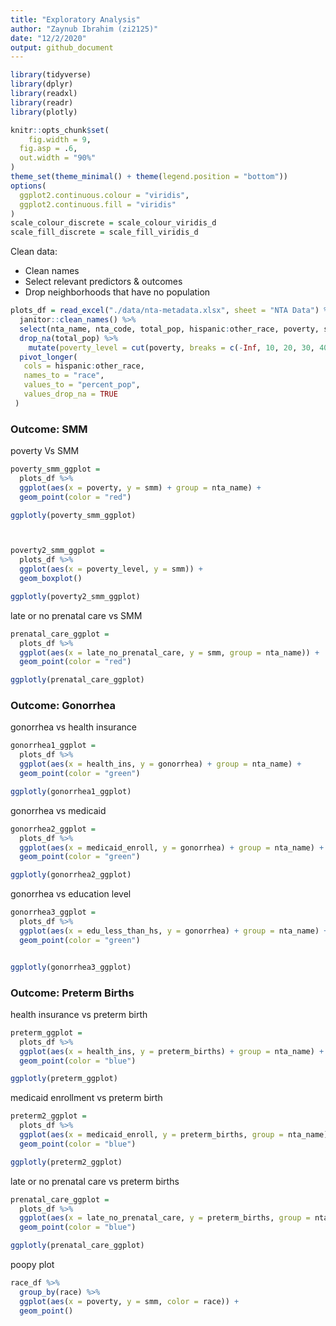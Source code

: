 ```yaml
---
title: "Exploratory Analysis"
author: "Zaynub Ibrahim (zi2125)"
date: "12/2/2020"
output: github_document
---
```


```r
library(tidyverse)
library(dplyr)
library(readxl)
library(readr)
library(plotly)

knitr::opts_chunk$set(
	fig.width = 9, 
  fig.asp = .6,
  out.width = "90%"
)
theme_set(theme_minimal() + theme(legend.position = "bottom"))
options(
  ggplot2.continuous.colour = "viridis",
  ggplot2.continuous.fill = "viridis"
)
scale_colour_discrete = scale_colour_viridis_d
scale_fill_discrete = scale_fill_viridis_d
```

Clean data:

  * Clean names
  * Select relevant predictors & outcomes
  * Drop neighborhoods that have no population
  
```r
plots_df = read_excel("./data/nta-metadata.xlsx", sheet = "NTA Data") %>%
  janitor::clean_names() %>%
  select(nta_name, nta_code, total_pop, hispanic:other_race, poverty, smm, gonorrhea, health_ins, edu_less_than_hs, preterm_births, late_no_prenatal_care, medicaid_enroll) %>%
  drop_na(total_pop) %>% 
    mutate(poverty_level = cut(poverty, breaks = c(-Inf, 10, 20, 30, 40, Inf), labels = c("poverty_10","poverty_20", "poverty_30", "poverty_40", "poverty_40+"))) %>% 
  pivot_longer(
   cols = hispanic:other_race,
   names_to = "race",
   values_to = "percent_pop",
   values_drop_na = TRUE
 ) 
```


### Outcome: SMM

poverty Vs SMM 
```r
poverty_smm_ggplot = 
  plots_df %>% 
  ggplot(aes(x = poverty, y = smm) + group = nta_name) +
  geom_point(color = "red")

ggplotly(poverty_smm_ggplot)



poverty2_smm_ggplot = 
  plots_df %>% 
  ggplot(aes(x = poverty_level, y = smm)) + 
  geom_boxplot()

ggplotly(poverty2_smm_ggplot)


```

late or no prenatal care vs SMM
```r
prenatal_care_ggplot = 
  plots_df %>% 
  ggplot(aes(x = late_no_prenatal_care, y = smm, group = nta_name)) + 
  geom_point(color = "red")

ggplotly(prenatal_care_ggplot)
```


### Outcome: Gonorrhea

gonorrhea vs health insurance 
```r
gonorrhea1_ggplot = 
  plots_df %>% 
  ggplot(aes(x = health_ins, y = gonorrhea) + group = nta_name) + 
  geom_point(color = "green")

ggplotly(gonorrhea1_ggplot)

```

gonorrhea vs medicaid 
```r
gonorrhea2_ggplot = 
  plots_df %>% 
  ggplot(aes(x = medicaid_enroll, y = gonorrhea) + group = nta_name) +
  geom_point(color = "green")

ggplotly(gonorrhea2_ggplot)

```

gonorrhea vs education level 
```r
gonorrhea3_ggplot = 
  plots_df %>% 
  ggplot(aes(x = edu_less_than_hs, y = gonorrhea) + group = nta_name) +
  geom_point(color = "green") 


ggplotly(gonorrhea3_ggplot)

```


### Outcome: Preterm Births

health insurance vs preterm birth
```r
preterm_ggplot = 
  plots_df %>% 
  ggplot(aes(x = health_ins, y = preterm_births) + group = nta_name) +
  geom_point(color = "blue")

ggplotly(preterm_ggplot)
```

medicaid enrollment vs preterm birth
```r
preterm2_ggplot = 
  plots_df %>% 
  ggplot(aes(x = medicaid_enroll, y = preterm_births, group = nta_name)) + 
  geom_point(color = "blue")

ggplotly(preterm2_ggplot)
```

late or no prenatal care vs preterm births 
```r
prenatal_care_ggplot = 
  plots_df %>% 
  ggplot(aes(x = late_no_prenatal_care, y = preterm_births, group = nta_name)) + 
  geom_point(color = "blue")

ggplotly(prenatal_care_ggplot)
```



poopy plot 
```r
race_df %>% 
  group_by(race) %>% 
  ggplot(aes(x = poverty, y = smm, color = race)) +
  geom_point()
```



